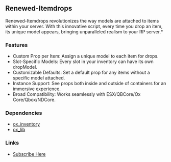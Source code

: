 ## Renewed-Itemdrops

Renewed-Itemdrops revolutionizes the way models are attached to items within your server. With this innovative script, every time you drop an item, its unique model appears, bringing unparalleled realism to your RP server.*

### Features
- Custom Prop per Item: Assign a unique model to each item for drops.
- Slot-Specific Models: Every slot in your inventory can have its own dropModel.
- Customizable Defaults: Set a default prop for any items without a specific model attached.
- Instance Support: See props both inside and outside of containers for an immersive experience.
- Broad Compatibility: Works seamlessly with ESX/QBCore/Ox Core/Qbox/NDCore.

### Dependencies
- [ox_inventory](<https://github.com/overextended/ox_inventory>)
- [ox_lib](<https://github.com/overextended/ox_lib>)

### Links
- [Subscribe Here](<https://renewed.tebex.io/category/subscription>)